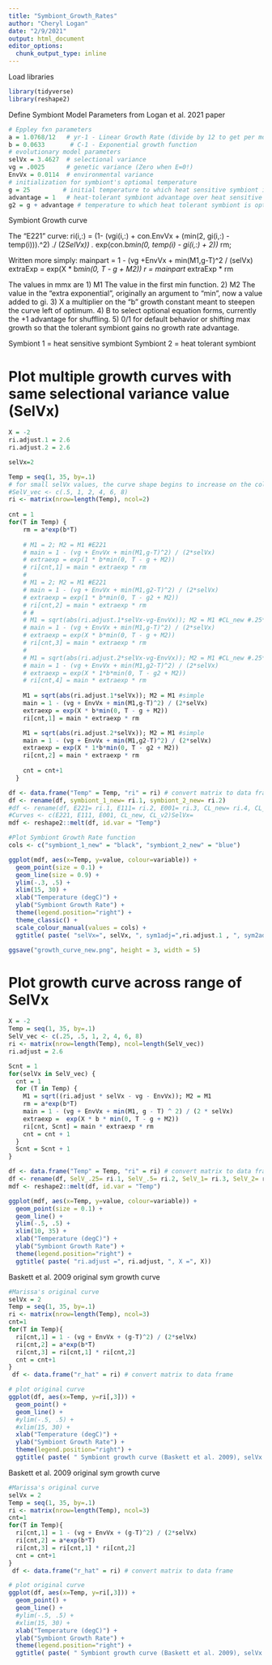 ```yaml
---
title: "Symbiont_Growth_Rates"
author: "Cheryl Logan"
date: "2/9/2021"
output: html_document
editor_options: 
  chunk_output_type: inline
---
```


Load libraries
```r
library(tidyverse)
library(reshape2)
```

Define Symbiont Model Parameters from Logan et al. 2021 paper
```r
# Eppley fxn parameters
a = 1.0768/12   # yr-1 - Linear Growth Rate (divide by 12 to get per month)
b = 0.0633       # C-1 - Exponential growth function
# evolutionary model parameters
selVx = 3.4627  # selectional variance
vg = .0025      # genetic variance (Zero when E=0!)
EnvVx = 0.0114  # environmental variance
# initialization for symbiont's optiomal temperature
g = 25         # initial temperature to which heat sensitive symbiont is optimally adapted
advantage = 1   # heat-tolerant symbiont advantage over heat sensitive symbiont (in degC)
g2 = g + advantage # temperature to which heat tolerant symbiont is optimally adapted
```


Symbiont Growth curve

The "E221" curve:
ri(i,:) = (1- (vgi(i,:) + con.EnvVx + (min(2, gi(i,:) - temp(i))).^2) ./ (2*SelVx)) .* exp(con.b*min(0, temp(i) - gi(i,:) + 2)) * rm;

Written more simply:
mainpart = 1 - (vg +EnvVx + min(M1,g-T)^2 / (selVx)
extraExp = exp(X * b*min(0, T - g + M2))
r = mainpart * extraExp * rm


The values in mmx are
1) M1 The value in the first min function.
2) M2 The value in the "extra exponential", originally an argument to "min",
now a value added to gi.
3) X a multiplier on the "b" growth constant meant to steepen the curve
left of optimum.
4) B to select optional equation forms, currently the +1 advantage for shuffling.
5) 0/1 for default behavior or shifting max growth so that the tolerant symbiont 
gains no growth rate advantage.

Symbiont 1 = heat sensitive symbiont
Symbiont 2 = heat tolerant symbiont



# Plot multiple growth curves with same selectional variance value (SelVx)
```r

X = -2
ri.adjust.1 = 2.6
ri.adjust.2 = 2.6

selVx=2

Temp = seq(1, 35, by=.1)  
# for small selVx values, the curve shape begins to increase on the cold side
#SelV_vec <- c(.5, 1, 2, 4, 6, 8)
ri <- matrix(nrow=length(Temp), ncol=2)
  
cnt = 1
for(T in Temp) {
    rm = a*exp(b*T)
    
    # M1 = 2; M2 = M1 #E221
    # main = 1 - (vg + EnvVx + min(M1,g-T)^2) / (2*selVx)
    # extraexp = exp(1 * b*min(0, T - g + M2))
    # ri[cnt,1] = main * extraexp * rm
    # 
    # M1 = 2; M2 = M1 #E221
    # main = 1 - (vg + EnvVx + min(M1,g2-T)^2) / (2*selVx)
    # extraexp = exp(1 * b*min(0, T - g2 + M2))
    # ri[cnt,2] = main * extraexp * rm
    # # 
    # M1 = sqrt(abs(ri.adjust.1*selVx-vg-EnvVx)); M2 = M1 #CL_new #.25*rmax
    # main = 1 - (vg + EnvVx + min(M1,g-T)^2) / (2*selVx)
    # extraexp = exp(X * b*min(0, T - g + M2))
    # ri[cnt,3] = main * extraexp * rm
    # 
    # M1 = sqrt(abs(ri.adjust.2*selVx-vg-EnvVx)); M2 = M1 #CL_new #.25*rmax
    # main = 1 - (vg + EnvVx + min(M1,g2-T)^2) / (2*selVx)
    # extraexp = exp(X * 1*b*min(0, T - g2 + M2))
    # ri[cnt,4] = main * extraexp * rm
    
    M1 = sqrt(abs(ri.adjust.1*selVx)); M2 = M1 #simple
    main = 1 - (vg + EnvVx + min(M1,g-T)^2) / (2*selVx)
    extraexp = exp(X * b*min(0, T - g + M2))
    ri[cnt,1] = main * extraexp * rm

    M1 = sqrt(abs(ri.adjust.2*selVx)); M2 = M1 #simple
    main = 1 - (vg + EnvVx + min(M1,g2-T)^2) / (2*selVx)
    extraexp = exp(X * 1*b*min(0, T - g2 + M2))
    ri[cnt,2] = main * extraexp * rm
    
    cnt = cnt+1
  }

df <- data.frame("Temp" = Temp, "ri" = ri) # convert matrix to data frame
df <- rename(df, symbiont_1_new= ri.1, symbiont_2_new= ri.2)
#df <- rename(df, E221= ri.1, E111= ri.2, E001= ri.3, CL_new= ri.4, CL_v2= ri.5 )
#Curves <- c(E221, E111, E001, CL_new, CL_v2)SelVx=
mdf <- reshape2::melt(df, id.var = "Temp")

#Plot Symbiont Growth Rate function
cols <- c("symbiont_1_new" = "black", "symbiont_2_new" = "blue")

ggplot(mdf, aes(x=Temp, y=value, colour=variable)) +
  geom_point(size = 0.1) + 
  geom_line(size = 0.9) +
  ylim(-.3, .5) +
  xlim(15, 30) +
  xlab("Temperature (degC)") +
  ylab("Symbiont Growth Rate") +
  theme(legend.position="right") + 
  theme_classic() +
  scale_colour_manual(values = cols) +
  ggtitle( paste( "selVx=", selVx, ", sym1adj=",ri.adjust.1 , ", sym2adj=",ri.adjust.2, ", X=", X ) )

ggsave("growth_curve_new.png", height = 3, width = 5)
```




# Plot growth curve across range of  SelVx
```r
X = -2
Temp = seq(1, 35, by=.1)  
SelV_vec <- c(.25, .5, 1, 2, 4, 6, 8)
ri <- matrix(nrow=length(Temp), ncol=length(SelV_vec))
ri.adjust = 2.6

Scnt = 1
for(selVx in SelV_vec) {
  cnt = 1
  for (T in Temp) {
    M1 = sqrt((ri.adjust * selVx - vg - EnvVx)); M2 = M1
    rm = a*exp(b*T)
    main = 1 - (vg + EnvVx + min(M1, g - T) ^ 2) / (2 * selVx)
    extraexp =  exp(X * b * min(0, T - g + M2))
    ri[cnt, Scnt] = main * extraexp * rm
    cnt = cnt + 1
  }
  Scnt = Scnt + 1
}

df <- data.frame("Temp" = Temp, "ri" = ri) # convert matrix to data frame
df <- rename(df, SelV_.25= ri.1, SelV_.5= ri.2, SelV_1= ri.3, SelV_2= ri.4, SelV_4= ri.5, SelV_6= ri.6, SelV_8= ri.7)
mdf <- reshape2::melt(df, id.var = "Temp")

ggplot(mdf, aes(x=Temp, y=value, colour=variable)) +
  geom_point(size = 0.1) + 
  geom_line() +
  ylim(-.5, .5) +
  xlim(10, 35) +
  xlab("Temperature (degC)") +
  ylab("Symbiont Growth Rate") +
  theme(legend.position="right") + 
  ggtitle( paste( "ri.adjust =", ri.adjust, ", X =", X))
```



Baskett et al. 2009 original sym growth curve
```r
#Marissa's original curve
selVx = 2
Temp = seq(1, 35, by=.1)  
ri <- matrix(nrow=length(Temp), ncol=3)
cnt=1
for(T in Temp){
  ri[cnt,1] = 1 - (vg + EnvVx + (g-T)^2) / (2*selVx) 
  ri[cnt,2] = a*exp(b*T)
  ri[cnt,3] = ri[cnt,1] * ri[cnt,2]
  cnt = cnt+1  
}
 df <- data.frame("r_hat" = ri) # convert matrix to data frame

# plot original curve
ggplot(df, aes(x=Temp, y=ri[,3])) +
  geom_point() + 
  geom_line() +
  #ylim(-.5, .5) +
  #xlim(15, 30) +
  xlab("Temperature (degC)") +
  ylab("Symbiont Growth Rate") +
  theme(legend.position="right") + 
  ggtitle( paste( " Symbiont growth curve (Baskett et al. 2009), selVx =", selVx))
```
Baskett et al. 2009 original sym growth curve
```r
#Marissa's original curve
selVx = 2
Temp = seq(1, 35, by=.1)  
ri <- matrix(nrow=length(Temp), ncol=3)
cnt=1
for(T in Temp){
  ri[cnt,1] = 1 - (vg + EnvVx + (g-T)^2) / (2*selVx) 
  ri[cnt,2] = a*exp(b*T)
  ri[cnt,3] = ri[cnt,1] * ri[cnt,2]
  cnt = cnt+1  
}
 df <- data.frame("r_hat" = ri) # convert matrix to data frame

# plot original curve
ggplot(df, aes(x=Temp, y=ri[,3])) +
  geom_point() + 
  geom_line() +
  #ylim(-.5, .5) +
  #xlim(15, 30) +
  xlab("Temperature (degC)") +
  ylab("Symbiont Growth Rate") +
  theme(legend.position="right") + 
  ggtitle( paste( " Symbiont growth curve (Baskett et al. 2009), selVx =", selVx))
```